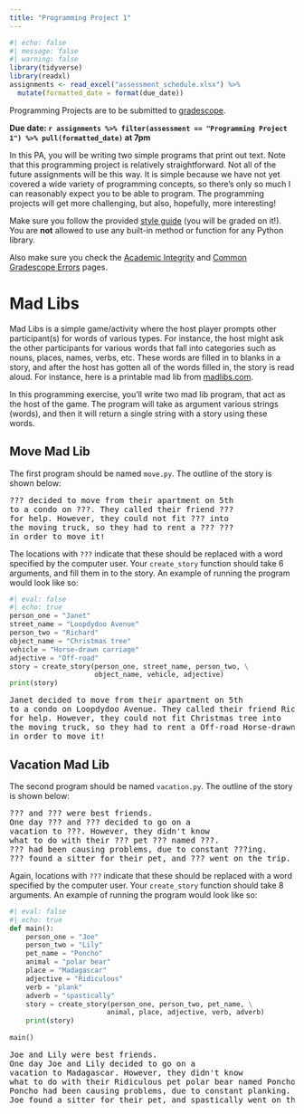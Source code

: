 ```yaml
---
title: "Programming Project 1"
---
```



```r
#| echo: false
#| message: false
#| warning: false
library(tidyverse)
library(readxl)
assignments <- read_excel("assessment_schedule.xlsx") %>% 
  mutate(formatted_date = format(due_date))
```

Programming Projects are to be submitted to [gradescope](https://www.gradescope.com/courses/676322).

**Due date: `r assignments %>% filter(assessment == "Programming Project 1") %>% pull(formatted_date)` at 7pm**

In this PA, you will be writing two simple programs that print out text. Note that this programming project is relatively straightforward. Not all of the future assignments will be this way. It is simple because we have not yet covered a wide variety of programming concepts, so there's only so much I can reasonably expect you to be able to program. The programming projects will get more challenging, but also, hopefully, more interesting!

Make sure you follow the provided [style guide](style.html) (you will be graded on it!). You are **not** allowed to use any built-in method or function for any Python library.

Also make sure you check the [Academic Integrity](academic-integrity.html) and [Common Gradescope Errors](gradescope-errors.html) pages.

# Mad Libs

Mad Libs is a simple game/activity where the host player prompts other participant(s) for words of various types. For instance, the host might ask the other participants for various words that fall into categories such as nouns, places, names, verbs, etc. These words are filled in to blanks in a story, and after the host has gotten all of the words filled in, the story is read aloud. For instance, here is a printable mad lib from [madlibs.com](https://www.madlibs.com/).

In this programming exercise, you'll write two mad lib program, that act as the host of the game. The program will take as argument various strings (words), and then it will return a single string with a story using these words.

## Move Mad Lib

The first program should be named `move.py`. The outline of the story is shown below:

<pre>
??? decided to move from their apartment on 5th
to a condo on ???. They called their friend ???
for help. However, they could not fit ??? into
the moving truck, so they had to rent a ??? ???
in order to move it!
</pre>

The locations with `???` indicate that these should be replaced with a word specified by the computer user. Your `create_story` function should take 6 arguments, and fill them in to the story. An example of running the program would look like so:

```python
#| eval: false
#| echo: true
person_one = "Janet"
street_name = "Loopdydoo Avenue"
person_two = "Richard"
object_name = "Christmas tree"
vehicle = "Horse-drawn carriage"
adjective = "Off-road"
story = create_story(person_one, street_name, person_two, \
                     object_name, vehicle, adjective)
print(story)
```


<pre>
Janet decided to move from their apartment on 5th
to a condo on Loopdydoo Avenue. They called their friend Richard
for help. However, they could not fit Christmas tree into
the moving truck, so they had to rent a Off-road Horse-drawn carriage
in order to move it!
</pre>

## Vacation Mad Lib
The second program should be named `vacation.py`. The outline of the story is shown below:

<pre>
??? and ??? were best friends.
One day ??? and ??? decided to go on a
vacation to ???. However, they didn't know
what to do with their ??? pet ??? named ???.
??? had been causing problems, due to constant ???ing.
??? found a sitter for their pet, and ??? went on the trip.
</pre>

Again, locations with `???` indicate that these should be replaced with a word specified by the computer user. Your `create_story` function should take 8 arguments. An example of running the program would look like so:

```python
#| eval: false
#| echo: true
def main():
    person_one = "Joe" 
    person_two = "Lily" 
    pet_name = "Poncho"
    animal = "polar bear"
    place = "Madagascar"
    adjective = "Ridiculous"
    verb = "plank"
    adverb = "spastically"
    story = create_story(person_one, person_two, pet_name, \
                        animal, place, adjective, verb, adverb)
    print(story)
    
main()
```


<pre>
Joe and Lily were best friends.
One day Joe and Lily decided to go on a
vacation to Madagascar. However, they didn't know
what to do with their Ridiculous pet polar bear named Poncho.
Poncho had been causing problems, due to constant planking.
Joe found a sitter for their pet, and spastically went on the trip.
</pre>